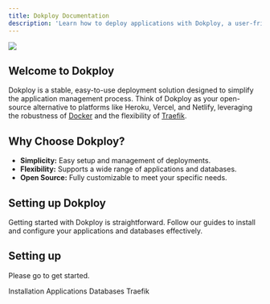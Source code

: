 ```yaml
---
title: Dokploy Documentation
description: 'Learn how to deploy applications with Dokploy, a user-friendly alternative to Heroku, Vercel, and Netlify.'
---
```




<Frame>
    <img  src="/logo/logo.png" style={{ borderRadius: '0.5rem' }} />
</Frame>


## Welcome to Dokploy

Dokploy is a stable, easy-to-use deployment solution designed to simplify the application management process. Think of Dokploy as your open-source alternative to platforms like Heroku, Vercel, and Netlify, leveraging the robustness of [Docker](https://www.docker.com/) and the flexibility of [Traefik](https://traefik.io/).

## Why Choose Dokploy?

- **Simplicity:** Easy setup and management of deployments.
- **Flexibility:** Supports a wide range of applications and databases.
- **Open Source:** Fully customizable to meet your specific needs.

## Setting up Dokploy

Getting started with Dokploy is straightforward. Follow our guides to install and configure your applications and databases effectively.

## Setting up

Please go to get started.


<CardGroup cols={2}>
  <Card
    title="Get Started"
    icon="pen-to-square"
    href="https://docs.dokploy.com/installation"
  >
    Installation
  </Card>
    <Card
    title="Get Started"
    icon="pen-to-square"
    href="https://docs.dokploy.com/installation"
  >
    Applications
  </Card>
    <Card
    title="Get Started"
    icon="pen-to-square"
    href="https://docs.dokploy.com/installation"
  >
    Databases
  </Card>
   <Card
    title="Get Started"
    icon="pen-to-square"
    href="https://docs.dokploy.com/installation"
  >
    Traefik
  </Card>
</CardGroup>

